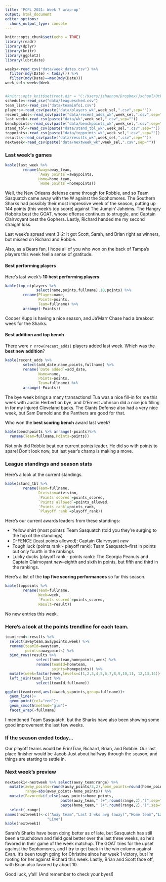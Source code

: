 ```yaml
---
title: 'PCFL 2021: Week 7 wrap-up'
output: html_document
editor_options: 
  chunk_output_type: console
---
```


```r
knitr::opts_chunk$set(echo = TRUE)
library(readr)
library(dplyr)
library(knitr)
library(ggplot2)
library(lubridate)

weeks<-read_csv("data/week_dates.csv") %>%
  filter(mdy(Date) < today()) %>%
  filter(mdy(Date)==max(mdy(Date)))
week_sel<-weeks$Week


#knitr::opts_knit$set(root.dir = "C:/Users/jshannon/Dropbox/Jschool/Other/pcfl2020")
schedule<-read_csv("data/leaguesched.csv")
team_list<-read_csv("data/teaminfo1.csv")
players<-read_csv(paste("data/players_wk",week_sel,".csv",sep=""))
recent_adds<-read_csv(paste("data/recent_adds_wk",week_sel,".csv",sep=""))
last_week<-read_csv(paste("data/wk",week_sel,".csv",sep=""))
benchpoints<-read_csv(paste("data/benchpoints_wk",week_sel,".csv",sep=""))
stand_tbl<-read_csv(paste("data/stand_tbl_wk",week_sel,".csv",sep=""))
toppoints<-read_csv(paste("data/toppoints_wk",week_sel,".csv",sep=""))
results<-read_csv(paste("data/results_wk",week_sel,".csv",sep=""))
nextweek<-read_csv(paste("data/nextweek_wk",week_sel,".csv",sep=""))
```

### Last week's games

```r
kable(last_week %>%
        rename(Away=away_team,
               `Away points`=awaypoints,
               Home=home_team,
               `Home points`=homepoints))
```

Well, the New Orleans defense came through for Robbie, and so Team Sasquatch came away with the W against the Sophomores. The Southern Sharks had possibly their most impressive week of the season, putting up 144 points (this week's top score) against The Jumpin' Jaheims. The Hangry Hobbits best the GOAT, whose offense continues to struggle, and Captain Clairvoyant best the Gophers. Lastly, Richard handed me my second straight loss.

Last week's spread went 3-2: It got Scott, Sarah, and Brian right as winners, but missed on Richard and Robbie.

Also, as a Bears fan, I hope all of you who won on the back of Tampa's players this week feel a sense of gratitude.

#### Best performing players

Here's last week's **10 best performing players.** 

```r
kable(top_n(players %>% 
              select(name,points,fullname),10,points) %>%
        rename(Player=name,
               Points=points,
               Team=fullname) %>%
        arrange(-Points))
```

Cooper Kupp is having a nice season, and Ja'Marr Chase had a breakout week for the Sharks. 

#### Best addition and top bench
There were `r nrow(recent_adds)` players added last week. Which was the **best new addition**?

```r
kable(recent_adds %>% 
        select(add_date,name,points,fullname) %>%
        rename(`Date added`=add_date,
               Name=name,
               Points=points,
               Team=fullname) %>%
        arrange(-Points))
```

The bye week brings a many transactions! Tua was a nice fill-in for me this week with Justin Herbert on bye, and D'Ernest Johnson did a nice job filling in for my injured Cleveland backs. The Giants Defense also had a very nice week, but Sam Darnold and the Panthers are good for that.

Who won the **best scoring bench** award last week?

```r
kable(benchpoints %>% arrange(-points)%>%
  rename(Team=fullname,Points=points)) 
```

Not only did Robbie beat our current points leader. He did so with points to spare! Don't look now, but last year's champ is making a move.

### League standings and season stats
Here's a look at the current standings.

```r
kable(stand_tbl %>%
        rename(Team=fullname,
               Division=division,
               `Points scored`=points_scored,
               `Points allowed`=points_allowed,
               `Points rank`=points_rank,
               `Playoff rank`=playoff_rank))
```

Here's our current awards leaders from these standings:

* Yellow shirt (most points): Team Sasquatch (told you they're surging to the top of the standings)
* D-FENCE (least points allowed): Captain Clairvoyant *new*
* Tough luck (points rank - playoff rank): Team Sasquatch--first in points but only fourth in the rankings
* Lucky ducks (playoff rank - points rank): The Georgia Peanuts and Captain Clairvoyant *new*--eighth and sixth in points, but fifth and third in the rankings.

Here's a list of the **top five scoring performances** so far this season.

```r
kable(toppoints %>%
        rename(Team=fullname,
               Week=week,
               `Points scored`=points_scored,
               Result=result))
```

No new entries this week.

### Here's a look at the **points trendline** for each team.

```r
teamtrend<-results %>%
  select(awayteam,awaypoints,week) %>%
  rename(teamId=awayteam,
         points=awaypoints) %>%
  bind_rows(results %>%
              select(hometeam,homepoints,week) %>%
              rename(teamId=hometeam,
                     points=homepoints)) %>%
  mutate(week=factor(week,levels=c(1,2,3,4,5,6,7,8,9,10,11, 12,13,14))) %>%
  left_join(team_list %>%
              select(teamId,fullname))

ggplot(teamtrend,aes(x=week,y=points,group=fullname))+
  geom_line()+
  geom_point(col="red")+
  geom_smooth(method="glm")+
  facet_wrap(~fullname)
```

I mentioned Team Sasquatch, but the Sharks have also been showing some good improvement the last few weeks.

### If the season ended today...

Our playoff teams would be Erin/Trav, Richard, Brian, and Robbie. Our last place finisher would be Jacob.Just about halfway through the season, and things are starting to settle in.

### Next week's preview

```r
nextweek1<-nextweek %>% select(away_team:range) %>%
  mutate(away_points=round(away_points/3,2),home_points=round(home_points/3,2),
         range=abs(away_points-home_points)) %>%
  mutate(Favored=if_else(away_points>home_points,
                         paste(away_team," (+",round(range,2),")",sep=""),
                         paste(home_team," (+",round(range,2),")",sep=""))) %>%
  select(-range)
names(nextweek1)<-c("Away team","Last 3 wks avg (away)","Home team","Last 3 wks avg (home)",
                   "Line")
kable(nextweek1)
```

Sarah's Sharks have been doing better as of late, but Sasquatch has still been a touchdown and field goal better over the last three weeks, so he's favored in their game of the week matchup. The GOAT tries for the upset against the Sophomores, and I try to get back in the win column against Evan. It's been tough going for Christine since her week 1 victory, but I'm rooting for her against Richard this week. Lastly, Brian and Scott face off, with Brian also favored by about 10.

Good luck, y'all! (And remember to check your byes!)
